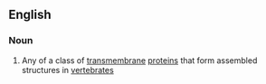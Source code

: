 ==English==

===Noun===
{{wikipedia}}
{{en-noun}}

#{{protein}} Any of a class of [[transmembrane]] [[protein]]s that form assembled structures in [[vertebrate]]s